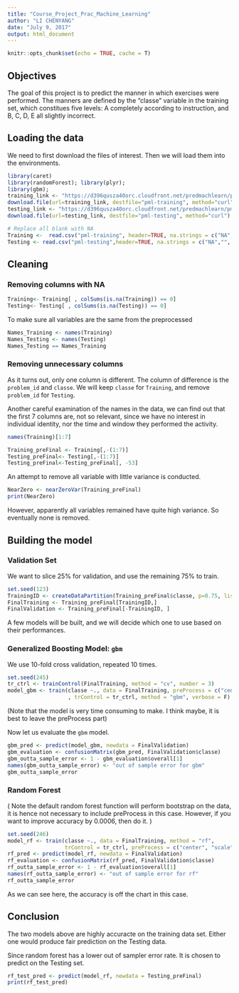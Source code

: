 ```yaml
---
title: "Course_Project_Prac_Machine_Learning"
author: "LI CHENYANG"
date: "July 9, 2017"
output: html_document
---
```


```r
knitr::opts_chunk$set(echo = TRUE, cache = T)
```

## Objectives
The goal of this project is to predict the manner in which exercises were performed. The manners are defined by the "classe" variable in the training set, which constitues five levels: A completely according to instruction, and B, C, D, E all slightly incorrect. 

## Loading the data
We need to first download the files of interest. Then we will load them into the environments. 
```r
library(caret)
library(randomForest); library(plyr);
library(gbm);
training_link <- "https://d396qusza40orc.cloudfront.net/predmachlearn/pml-training.csv"
download.file(url=training_link, destfile="pml-training", method="curl")
testing_link <- "https://d396qusza40orc.cloudfront.net/predmachlearn/pml-testing.csv"
download.file(url=testing_link, destfile="pml-testing", method="curl")

# Replace all blank with NA
Training <-  read.csv("pml-training", header=TRUE, na.strings = c("NA","",'#DIV/0!'))
Testing <- read.csv("pml-testing",header=TRUE, na.strings = c("NA","",'#DIV/0!'))
```


## Cleaning

### Removing columns with NA
```r
Training<- Training[ , colSums(is.na(Training)) == 0]
Testing<- Testing[ , colSums(is.na(Testing)) == 0]
```
To make sure all variables are the same from the preprocessed 
```r
Names_Training <- names(Training)
Names_Testing <- names(Testing)
Names_Testing == Names_Training
```

### Removing unnecessary columns

As it turns out, only one column is different. The column of difference is the `problem_id` and `classe`. 
We will keep `classe` for `Training`, and remove `problem_id` for `Testing`. 

Another careful examination of the names in the data, we can find out that the first 7 columns are, not so relevant, since we have no interest in individual identity, nor the time and window they performed the activity. 

```r
names(Training)[1:7]
```
```r
Training_preFinal <- Training[,-(1:7)]
Testing_preFinal<- Testing[,-(1:7)]
Testing_preFinal<-Testing_preFinal[, -53]
```
  

An attempt to remove all variable with little variance is conducted. 
```r
NearZero <- nearZeroVar(Training_preFinal)
print(NearZero)
```
However, apparently all variables remained have quite high variance. So eventually none is removed. 

## Building the model

### Validation Set
We want to slice 25% for validation, and use the remaining 75% to train.
```r
set.seed(123)
TrainingID <- createDataPartition(Training_preFinal$classe, p=0.75, list = F)
FinalTraining <- Training_preFinal[TrainingID,]
FinalValidation <- Training_preFinal[-TrainingID, ]
```

A few models will be built, and we will decide which one to use based on their performances. 

### Generalized Boosting Model: `gbm`
We use 10-fold cross validation, repeated 10 times. 
``` r
set.seed(245)
tr_ctrl <- trainControl(FinalTraining, method = "cv", number = 3)
model_gbm <- train(classe ~., data = FinalTraining, preProcess = c("center", "scale")
                   , trControl = tr_ctrl, method = "gbm", verbose = F)

```
(Note that the model is very time consuming to make. I think maybe, it is best to leave the preProcess part)

Now let us evaluate the `gbm` model. 
```r
gbm_pred <- predict(model_gbm, newdata = FinalValidation)
gbm_evaluation <- confusionMatrix(gbm_pred, FinalValidation$classe)
gbm_outta_sample_error <- 1 - gbm_evaluation$overall[1]
names(gbm_outta_sample_error) <- "out of sample error for gbm"
gbm_outta_sample_error
```

### Random Forest
( Note the default random forest function will perform bootstrap on the data, it is hence not necessary to include preProcess in this case. However, if you want to improve accuracy by 0.0006, then do it. )
```r
set.seed(246)
model_rf <- train(classe ~., data = FinalTraining, method = "rf",
                  trControl = tr_ctrl, preProcess = c("center", "scale"))
rf_pred <- predict(model_rf, newdata = FinalValidation)
rf_evaluation <- confusionMatrix(rf_pred, FinalValidation$classe)
rf_outta_sample_error <- 1 - rf_evaluation$overall[1]
names(rf_outta_sample_error) <- "out of sample error for rf"
rf_outta_sample_error

```
As we can see here, the accuracy is off the chart in this case. 

## Conclusion
The two models above are highly accuracte on the training data set. Either one would produce fair prediction on the Testing data. 

Since random forest has a lower out of sampler error rate. It is chosen to predict on the Testing set. 

```r
rf_test_pred <- predict(model_rf, newdata = Testing_preFinal)
print(rf_test_pred)

```
